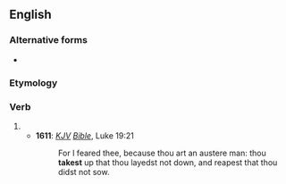 ==English==

===Alternative forms===
* {{l|en|tak'st}} {{qualifier|obsolete}}

===Etymology===
{{suffix|en|take|est}}

===Verb===
{{head|en|verb form}}

# {{en-archaic second-person singular of|take}}
#* '''1611''': ''[[KJV]] [[Bible]]'', Luke 19:21
#*: For I feared thee, because thou art an austere man: thou '''takest''' up that thou layedst not down, and reapest that thou didst not sow.
